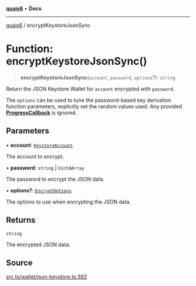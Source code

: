 [**quais6**](../README.md) • **Docs**

***

[quais6](../globals.md) / encryptKeystoreJsonSync

# Function: encryptKeystoreJsonSync()

> **encryptKeystoreJsonSync**(`account`, `password`, `options`?): `string`

Return the JSON Keystore Wallet for `account` encrypted with
 `password`.

 The `options` can be used to tune the password-based key
 derivation function parameters, explicitly set the random values
 used. Any provided [**ProgressCallback**](../type-aliases/ProgressCallback.md) is ignored.

## Parameters

• **account**: [`KeystoreAccount`](../type-aliases/KeystoreAccount.md)

The account to encrypt.

• **password**: `string` \| `Uint8Array`

The password to encrypt the JSON data.

• **options?**: [`EncryptOptions`](../type-aliases/EncryptOptions.md)

The options to use when encrypting the JSON data.

## Returns

`string`

The encrypted JSON data.

## Source

[src.ts/wallet/json-keystore.ts:392](https://github.com/dominant-strategies/quais-6.js/blob/aca1855329c3946c627ab7f16ac5304cea7d20c5/src.ts/wallet/json-keystore.ts#L392)
